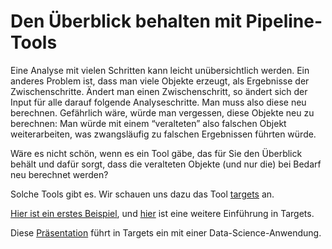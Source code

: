 # Den Überblick behalten mit Pipeline-Tools


Eine Analyse mit vielen Schritten kann leicht unübersichtlich werden.
Ein anderes Problem ist, dass man viele Objekte erzeugt, als Ergebnisse der Zwischenschritte.
Ändert man einen Zwischenschritt, so ändert sich der Input für alle darauf folgende 
Analyseschritte. Man muss also diese neu berechnen.
Gefährlich wäre, würde man vergessen, diese Objekte neu zu berechnen:
Man würde mit einem "veralteten" also falschen Objekt weiterarbeiten,
was zwangsläufig zu falschen Ergebnissen führten würde.

Wäre es nicht schön, wenn es ein Tool gäbe, das für Sie den Überblick behält und
dafür sorgt, dass die veralteten Objekte (und nur die) bei Bedarf neu berechnet werden?

Solche Tools gibt es. Wir schauen uns dazu das Tool [targets](https://books.ropensci.org/targets/) an.

[Hier ist ein erstes Beispiel](https://books.ropensci.org/targets/walkthrough.html), und [hier](https://carpentries-incubator.github.io/targets-workshop/aio.html) ist eine weitere Einführung in Targets.

Diese [Präsentation](https://wlandau.github.io/targets-tutorial/#1) führt in Targets ein mit einer Data-Science-Anwendung.
